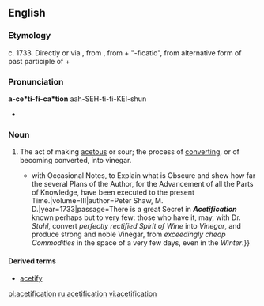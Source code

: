 ==English==

===Etymology===
c. 1733. Directly or via {{etyl|fr|en}}, from {{etyl|NL.|en}} {{term|acetificatio|lang=la}}, from {{term|acetum||lang=la|vinegar}} + "-ficatio", from alternative form of past participle of {{term|facio|facere|lang=la|to make}} + {{term|-io|lang=la}}

===Pronunciation===
'''a-ce*ti-fi-ca*tion'''
{{rfp}}
aah-SEH-ti-fi-KEI-shun
* {{rhymes|eɪʃən}}

===Noun===
{{infl|en|noun}}

# The act of making [[acetous]] or sour; the process of [[converting]], or of becoming converted, into vinegar.
#*{{quote-book|title=Philosophical Works of Francis Bacon {{...}} with Occasional Notes, to Explain what is Obscure and shew how far the several Plans of the Author, for the Advancement of all the Parts of Knowledge, have been executed to the present Time.|volume=III|author=Peter Shaw, M. D.|year=1733|passage=There is a great Secret in '''''Acetification''''' known perhaps but to very few: those who have it, may, with Dr. ''Stahl'', convert ''perfectly rectified Spirit of Wine'' into ''Vinegar'', and produce strong and noble Vinegar, from ''exceedingly cheap Commodities'' in the space of a very few days, even in the ''Winter''.}}

====Derived terms====
* [[acetify]]

[[pl:acetification]]
[[ru:acetification]]
[[vi:acetification]]